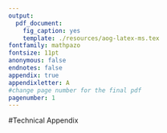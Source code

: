 ```yaml
---
output:
  pdf_document:
    fig_caption: yes
    template: ./resources/aog-latex-ms.tex
fontfamily: mathpazo
fontsize: 11pt
anonymous: false
endnotes: false
appendix: true
appendixletter: A
#change page number for the final pdf
pagenumber: 1
---
```


#Technical Appendix
